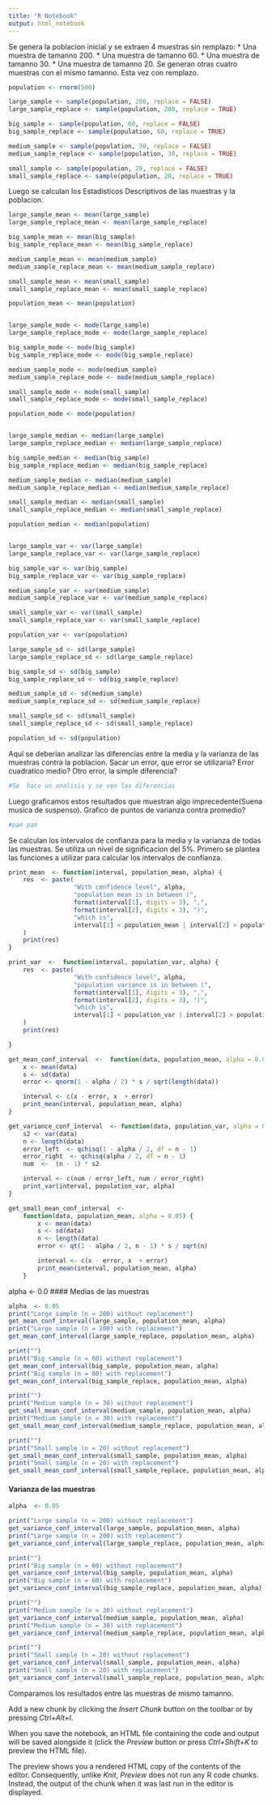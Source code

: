 ```yaml
---
title: "R Notebook"
output: html_notebook
---
```


Se genera la poblacion inicial y se extraen 4 muestras sin remplazo: \* Una muestra de tamanno 200. \* Una muestra de tamanno 60. \* Una muestra de tamanno 30. \* Una muestra de tamanno 20. Se generan otras cuatro muestras con el mismo tamanno. Esta vez con remplazo.

```r
population <- rnorm(500)

large_sample <- sample(population, 200, replace = FALSE)
large_sample_replace <- sample(population, 200, replace = TRUE)

big_sample <- sample(population, 60, replace = FALSE)
big_sample_replace <- sample(population, 60, replace = TRUE)

medium_sample <- sample(population, 30, replace = FALSE)
medium_sample_replace <- sample(population, 30, replace = TRUE)

small_sample <- sample(population, 20, replace = FALSE)
small_sample_replace <- sample(population, 20, replace = TRUE)
```

Luego se calculan los Estadisticos Descriptivos de las muestras y la poblacion.

```r
large_sample_mean <- mean(large_sample)
large_sample_replace_mean <- mean(large_sample_replace)

big_sample_mean <- mean(big_sample)
big_sample_replace_mean <- mean(big_sample_replace)

medium_sample_mean <- mean(medium_sample)
medium_sample_replace_mean <- mean(medium_sample_replace)

small_sample_mean <- mean(small_sample)
small_sample_replace_mean <- mean(small_sample_replace)

population_mean <- mean(population)


large_sample_mode <- mode(large_sample)
large_sample_replace_mode <- mode(large_sample_replace)

big_sample_mode <- mode(big_sample)
big_sample_replace_mode <- mode(big_sample_replace)

medium_sample_mode <- mode(medium_sample)
medium_sample_replace_mode <- mode(medium_sample_replace)

small_sample_mode <- mode(small_sample)
small_sample_replace_mode <- mode(small_sample_replace)

population_mode <- mode(population)


large_sample_median <- median(large_sample)
large_sample_replace_median <- median(large_sample_replace)

big_sample_median <- median(big_sample)
big_sample_replace_median <- median(big_sample_replace)

medium_sample_median <- median(medium_sample)
medium_sample_replace_median <- median(medium_sample_replace)

small_sample_median <- median(small_sample)
small_sample_replace_median <- median(small_sample_replace)

population_median <- median(population)


large_sample_var <- var(large_sample)
large_sample_replace_var <- var(large_sample_replace)

big_sample_var <- var(big_sample)
big_sample_replace_var <- var(big_sample_replace)

medium_sample_var <- var(medium_sample)
medium_sample_replace_var <- var(medium_sample_replace)

small_sample_var <- var(small_sample)
small_sample_replace_var <- var(small_sample_replace)

population_var <- var(population)

large_sample_sd <- sd(large_sample)
large_sample_replace_sd <- sd(large_sample_replace)

big_sample_sd <- sd(big_sample)
big_sample_replace_sd <- sd(big_sample_replace)

medium_sample_sd <- sd(medium_sample)
medium_sample_replace_sd <- sd(medium_sample_replace)

small_sample_sd <- sd(small_sample)
small_sample_replace_sd <- sd(small_sample_replace)

population_sd <- sd(population)
```

Aqui se deberian analizar las diferencias entre la media y la varianza de las muestras contra la poblacion. Sacar un error, que error se utilizaria? Error cuadratico medio? Otro error, la simple diferencia?

```r
#Se  hace un analisis y se ven las diferencias
```

Luego graficamos estos resultados que muestran algo imprecedente(Suena musica de suspenso). Grafico de puntos de varianza contra promedio?

```r
#pam pam
```

Se calculan los intervalos de confianza para la media y la varianza de todas las muestras. Se utiliza un nivel de significacion del 5%. Primero se plantea las funciones a utilizar para calcular los intervalos de confianza.

```r

print_mean  <- function(interval, population_mean, alpha) {
    res  <- paste(
                  "With confidence level", alpha,
                  "population mean is in between (",
                  format(interval[1], digits = 3), ",",
                  format(interval[2], digits = 3), ")",
                  "which is",
                  interval[1] < population_mean | interval[2] > population_mean
    )
    print(res)
}

print_var  <-  function(interval, population_var, alpha) {
    res  <- paste(
                  "With confidence level", alpha,
                  "population variance is in between (",
                  format(interval[1], digits = 3), ",",
                  format(interval[2], digits = 3), ")",
                  "which is",
                  interval[1] < population_var | interval[2] > population_var
    )
    print(res)

}

get_mean_conf_interval  <-  function(data, population_mean, alpha = 0.05) {
    x <- mean(data)
    s <- sd(data)
    error <- qnorm(1 - alpha / 2) * s / sqrt(length(data))

    interval <- c(x - error, x  + error)
    print_mean(interval, population_mean, alpha)
}

get_variance_conf_interval  <- function(data, population_var, alpha = 0.05) {
    s2 <- var(data)
    n <- length(data)
    error_left  <- qchisq(1 - alpha / 2, df = n - 1)
    error_right  <- qchisq(alpha / 2, df = n - 1)
    num  <-  (n - 1) * s2

    interval <- c(num / error_left, num / error_right)
    print_var(interval, population_var, alpha)
}

get_small_mean_conf_interval  <-
    function(data, population_mean, alpha = 0.05) {
        x <- mean(data)
        s <- sd(data)
        n <- length(data)
        error <- qt(1 - alpha / 2, n - 1) * s / sqrt(n)

        interval <- c(x - error, x  + error)
        print_mean(interval, population_mean, alpha)
    }
```

alpha \<- 0.0 \#\#\#\# Medias de las muestras

```r
alpha  <- 0.05
print("Large sample (n = 200) without replacement")
get_mean_conf_interval(large_sample, population_mean, alpha)
print("Large sample (n = 200) with replacement")
get_mean_conf_interval(large_sample_replace, population_mean, alpha)

print("")
print("Big sample (n = 60) without replacement")
get_mean_conf_interval(big_sample, population_mean, alpha)
print("Big sample (n = 60) with replacement")
get_mean_conf_interval(big_sample_replace, population_mean, alpha)

print("")
print("Medium sample (n = 30) without replacement")
get_small_mean_conf_interval(medium_sample, population_mean, alpha)
print("Medium sample (n = 30) with replacement")
get_small_mean_conf_interval(medium_sample_replace, population_mean, alpha)

print("")
print("Small sample (n = 20) without replacement")
get_small_mean_conf_interval(small_sample, population_mean, alpha)
print("Small sample (n = 20) with replacement")
get_small_mean_conf_interval(small_sample_replace, population_mean, alpha)
```

#### Varianza de las muestras

```r
alpha  <- 0.05

print("Large sample (n = 200) without replacement")
get_variance_conf_interval(large_sample, population_mean, alpha)
print("Large sample (n = 200) with replacement")
get_variance_conf_interval(large_sample_replace, population_mean, alpha)

print("")
print("Big sample (n = 60) without replacement")
get_variance_conf_interval(big_sample, population_mean, alpha)
print("Big sample (n = 60) with replacement")
get_variance_conf_interval(big_sample_replace, population_mean, alpha)

print("")
print("Medium sample (n = 30) without replacement")
get_variance_conf_interval(medium_sample, population_mean, alpha)
print("Medium sample (n = 30) with replacement")
get_variance_conf_interval(medium_sample_replace, population_mean, alpha)

print("")
print("Small sample (n = 20) without replacement")
get_variance_conf_interval(small_sample, population_mean, alpha)
print("Small sample (n = 20) with replacement")
get_variance_conf_interval(small_sample_replace, population_mean, alpha)
```

Comparamos los resultados entre las muestras de mismo tamanno.

Add a new chunk by clicking the *Insert Chunk* button on the toolbar or by pressing *Ctrl+Alt+I*.

When you save the notebook, an HTML file containing the code and output will be saved alongside it (click the *Preview* button or press *Ctrl+Shift+K* to preview the HTML file).

The preview shows you a rendered HTML copy of the contents of the editor. Consequently, unlike *Knit*, *Preview* does not run any R code chunks. Instead, the output of the chunk when it was last run in the editor is displayed.
